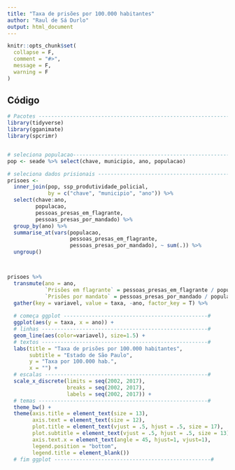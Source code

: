 ```yaml
---
title: "Taxa de prisões por 100.000 habitantes"
author: "Raul de Sá Durlo"
output: html_document
---
```


```r
knitr::opts_chunk$set(
  collapse = F,
  comment = "#>",
  message = F,
  warning = F
)
```

## Código

```r
# Pacotes ----------------------------------------------------------------------
library(tidyverse)
library(gganimate)
library(spcrimr)


# seleciona populacao-----------------------------------------------------------
pop <- seade %>% select(chave, municipio, ano, populacao)

# seleciona dados prisionais ---------------------------------------------------
prisoes <- 
  inner_join(pop, ssp_produtividade_policial,
             by = c("chave", "municipio", "ano")) %>%
  select(chave:ano,
         populacao,
         pessoas_presas_em_flagrante,
         pessoas_presas_por_mandado) %>%
  group_by(ano) %>%
  summarise_at(vars(populacao,
                    pessoas_presas_em_flagrante,
                    pessoas_presas_por_mandado), ~ sum(.)) %>%
  ungroup()



prisoes %>%
  transmute(ano = ano, 
            `Prisões em flagrante` = pessoas_presas_em_flagrante / populacao * 100000,
            `Prisões por mandato` = pessoas_presas_por_mandado / populacao * 100000) %>%
  gather(key = variavel, value = taxa, -ano, factor_key = T) %>%
  
  # começa ggplot ----------------------------------------------# 
  ggplot(aes(y = taxa, x = ano)) +
  # linhas -----------------------------------------------------#
  geom_line(aes(color=variavel), size=1.5) +
  # textos -----------------------------------------------------#
  labs(title = "Taxa de prisões por 100.000 habitantes",
       subtitle = "Estado de São Paulo",
       y = "Taxa por 100.000 hab.",
       x = "") +
  # escalas ----------------------------------------------------#
  scale_x_discrete(limits = seq(2002, 2017),
                   breaks = seq(2002, 2017),
                   labels = seq(2002, 2017)) +
  # temas ------------------------------------------------------#
  theme_bw() +
  theme(axis.title = element_text(size = 13),
        axis.text = element_text(size = 12),
        plot.title = element_text(vjust = .5, hjust = .5, size = 17),
        plot.subtitle = element_text(vjust = .5, hjust = .5, size = 13),
        axis.text.x = element_text(angle = 45, hjust=1, vjust=1),
        legend.position = "bottom",
        legend.title = element_blank())
  # fim ggplot --------------------------------------------------#

```

